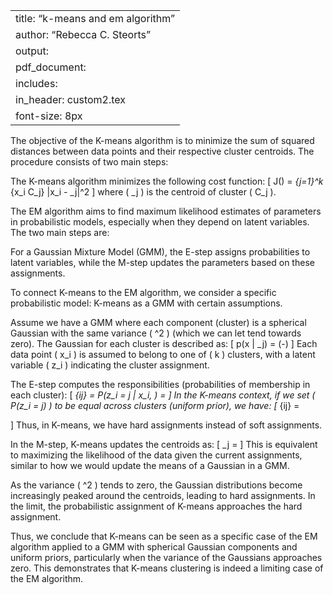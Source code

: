 
---
title: "k-means and em algorithm"
author: "Rebecca C. Steorts"
output: 
     pdf_document:
      includes: 
          in_header: custom2.tex
font-size: 8px
---


\section*{Overview of K-means and EM Algorithm}

\subsection*{K-means Clustering}
The objective of the K-means algorithm is to minimize the sum of squared distances between data points and their respective cluster centroids. The procedure consists of two main steps:

\begin{itemize}
    \item \textbf{Assignment Step:} Assign each data point to the nearest centroid.
    \item \textbf{Update Step:} Recalculate the centroids as the mean of all points assigned to each centroid.
\end{itemize}

The K-means algorithm minimizes the following cost function:
\[
J(\mu) = \sum_{j=1}^k \sum_{x_i \in C_j} \|x_i - \mu_j\|^2
\]
where \( \mu_j \) is the centroid of cluster \( C_j \).

\subsection*{Expectation-Maximization (EM) Algorithm}
The EM algorithm aims to find maximum likelihood estimates of parameters in probabilistic models, especially when they depend on latent variables. The two main steps are:

\begin{itemize}
    \item \textbf{E-step:} Compute the expected value of the log-likelihood function, given the current parameters.
    \item \textbf{M-step:} Maximize the expected log-likelihood from the E-step to update parameters.
\end{itemize}

For a Gaussian Mixture Model (GMM), the E-step assigns probabilities to latent variables, while the M-step updates the parameters based on these assignments.

\section*{Relationship Between K-means and EM}

To connect K-means to the EM algorithm, we consider a specific probabilistic model: K-means as a GMM with certain assumptions.

Assume we have a GMM where each component (cluster) is a spherical Gaussian with the same variance \( \sigma^2 \) (which we can let tend towards zero). The Gaussian for each cluster is described as:
\[
p(x | \mu_j) = \frac{1}{(2\pi\sigma^2)^{d/2}} \exp\left(-\frac{\|x - \mu_j\|^2}{2\sigma^2}\right)
\]
Each data point \( x_i \) is assumed to belong to one of \( k \) clusters, with a latent variable \( z_i \) indicating the cluster assignment.

\section*{Proof Steps}

\subsection*{E-step}
The E-step computes the responsibilities (probabilities of membership in each cluster):
\[
\gamma_{ij} = P(z_i = j | x_i, \mu) = \frac{p(x_i | \mu_j) P(z_i = j)}{\sum_{l=1}^k p(x_i | \mu_l) P(z_i = l)}
\]
In the K-means context, if we set \( P(z_i = j) \) to be equal across clusters (uniform prior), we have:
\[
\gamma_{ij} = \begin{cases}
1 & \text{if } j = \text{argmin}_l \|x_i - \mu_l\|^2 \\
0 & \text{otherwise}
\end{cases}
\]
Thus, in K-means, we have hard assignments instead of soft assignments.

\subsection*{M-step}
In the M-step, K-means updates the centroids as:
\[
\mu_j = \frac{\sum_{i: z_i = j} x_i}{N_j}
\]
This is equivalent to maximizing the likelihood of the data given the current assignments, similar to how we would update the means of a Gaussian in a GMM.

\section*{Limiting Case}
As the variance \( \sigma^2 \) tends to zero, the Gaussian distributions become increasingly peaked around the centroids, leading to hard assignments. In the limit, the probabilistic assignment of K-means approaches the hard assignment.

\section*{Conclusion}
Thus, we conclude that K-means can be seen as a specific case of the EM algorithm applied to a GMM with spherical Gaussian components and uniform priors, particularly when the variance of the Gaussians approaches zero. This demonstrates that K-means clustering is indeed a limiting case of the EM algorithm.

